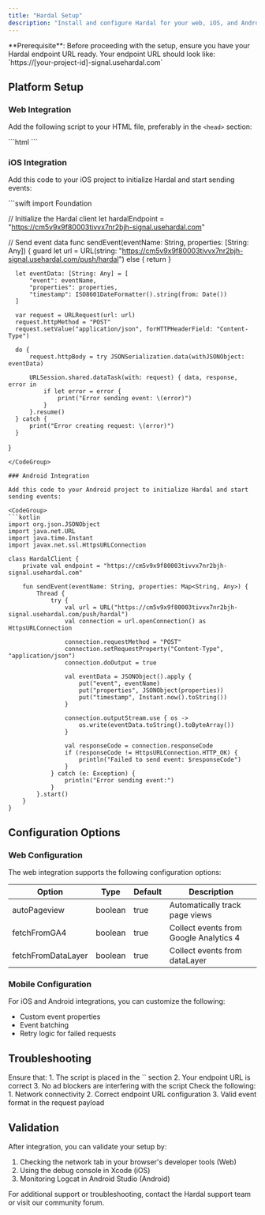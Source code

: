 ```yaml
---
title: "Hardal Setup"
description: "Install and configure Hardal for your web, iOS, and Android applications"
---
```


<Info>
  **Prerequisite**: Before proceeding with the setup, ensure you have your Hardal endpoint URL ready. Your endpoint URL should look like: `https://[your-project-id]-signal.usehardal.com`
</Info>

## Platform Setup

### Web Integration

Add the following script to your HTML file, preferably in the `<head>` section:

<CodeGroup>
  ```html
  <script>
      !function(h,a,r,d,l) {
          window.hardalConfig = {
              endpoint: "https://cm5v9x9f80003tivvx7nr2bjh-signal.usehardal.com",
              options: {
                  autoPageview: true,
                  fetchFromGA4: true,
                  fetchFromDataLayer: true
              }
          };
          a = document.createElement('script');
          r = document.getElementsByTagName('script')[0];
          a.async = 1;
          a.src = "https://cm5v9x9f80003tivvx7nr2bjh-signal.usehardal.com/hardal";
          r.parentNode.insertBefore(a, r);
      }(window);
  </script>
  ```
</CodeGroup>

### iOS Integration

Add this code to your iOS project to initialize Hardal and start sending events:

<CodeGroup>
  ```swift
  import Foundation

  // Initialize the Hardal client
  let hardalEndpoint = "https://cm5v9x9f80003tivvx7nr2bjh-signal.usehardal.com"

  // Send event data
  func sendEvent(eventName: String, properties: [String: Any]) {
      guard let url = URL(string: "https://cm5v9x9f80003tivvx7nr2bjh-signal.usehardal.com/push/hardal") else { return }
      
      let eventData: [String: Any] = [
          "event": eventName,
          "properties": properties,
          "timestamp": ISO8601DateFormatter().string(from: Date())
      ]
      
      var request = URLRequest(url: url)
      request.httpMethod = "POST"
      request.setValue("application/json", forHTTPHeaderField: "Content-Type")
      
      do {
          request.httpBody = try JSONSerialization.data(withJSONObject: eventData)
          
          URLSession.shared.dataTask(with: request) { data, response, error in
              if let error = error {
                  print("Error sending event: \(error)")
              }
          }.resume()
      } catch {
          print("Error creating request: \(error)")
      }
  }
  ```
</CodeGroup>

### Android Integration

Add this code to your Android project to initialize Hardal and start sending events:

<CodeGroup>
  ```kotlin
  import org.json.JSONObject
  import java.net.URL
  import java.time.Instant
  import javax.net.ssl.HttpsURLConnection

  class HardalClient {
      private val endpoint = "https://cm5v9x9f80003tivvx7nr2bjh-signal.usehardal.com"
      
      fun sendEvent(eventName: String, properties: Map<String, Any>) {
          Thread {
              try {
                  val url = URL("https://cm5v9x9f80003tivvx7nr2bjh-signal.usehardal.com/push/hardal")
                  val connection = url.openConnection() as HttpsURLConnection
                  
                  connection.requestMethod = "POST"
                  connection.setRequestProperty("Content-Type", "application/json")
                  connection.doOutput = true
                  
                  val eventData = JSONObject().apply {
                      put("event", eventName)
                      put("properties", JSONObject(properties))
                      put("timestamp", Instant.now().toString())
                  }
                  
                  connection.outputStream.use { os ->
                      os.write(eventData.toString().toByteArray())
                  }
                  
                  val responseCode = connection.responseCode
                  if (responseCode != HttpsURLConnection.HTTP_OK) {
                      println("Failed to send event: $responseCode")
                  }
              } catch (e: Exception) {
                  println("Error sending event:")
              }
          }.start()
      }
  }
  ```
</CodeGroup>

## Configuration Options

### Web Configuration

The web integration supports the following configuration options:

| Option | Type | Default | Description |
|--------|------|---------|-------------|
| autoPageview | boolean | true | Automatically track page views |
| fetchFromGA4 | boolean | true | Collect events from Google Analytics 4 |
| fetchFromDataLayer | boolean | true | Collect events from dataLayer |

### Mobile Configuration

For iOS and Android integrations, you can customize the following:

- Custom event properties
- Event batching
- Retry logic for failed requests

## Troubleshooting

<AccordionGroup>
  <Accordion title="Web: Script not loading">
    Ensure that:
    1. The script is placed in the `<head>` section
    2. Your endpoint URL is correct
    3. No ad blockers are interfering with the script
  </Accordion>
  <Accordion title="Mobile: Events not being received">
    Check the following:
    1. Network connectivity
    2. Correct endpoint URL configuration
    3. Valid event format in the request payload
  </Accordion>
</AccordionGroup>

## Validation

After integration, you can validate your setup by:

1. Checking the network tab in your browser's developer tools (Web)
2. Using the debug console in Xcode (iOS)
3. Monitoring Logcat in Android Studio (Android)

<Tip>
  For additional support or troubleshooting, contact the Hardal support team or visit our community forum.
</Tip>